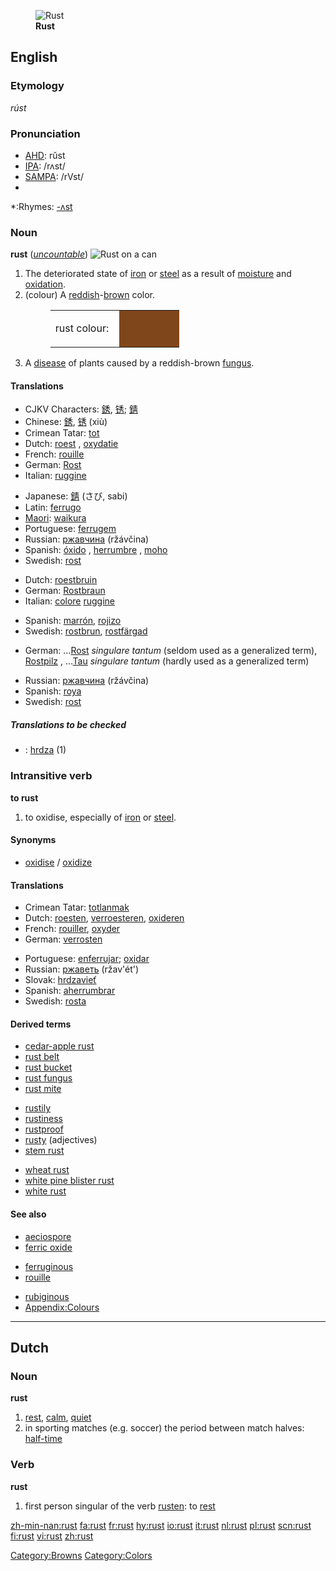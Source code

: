 {{wikipedia}}
[[Image:2006-01-14 Rust and dirt.jpg|thumb|right|'''Rust''']]
==English==

===Etymology===
{{OE.}} ''rúst''

===Pronunciation===
*[[w:AHD|AHD]]: rŭst
*[[w:IPA|IPA]]: /rʌst/
*[[w:SAMPA|SAMPA]]: /rVst/
*{{audio|en-us-rust.ogg|Audio (US)}}

*:Rhymes: [[Rhymes:English:-ʌst|-ʌst]]

===Noun===
'''rust''' (''[[uncountable]]'')
[[Image:Rost Dose.jpg|thumb|right|'''Rust''' on a can]]

# The deteriorated state of [[iron]] or [[steel]] as a result of [[moisture]] and [[oxidation]].
# (colour) A [[reddish]]-[[brown]] color.
#:<table><tr><td>rust colour: &nbsp;</td><td bgcolor="#80461B" width="80">&nbsp; </td></tr></table>
# A [[disease]] of plants caused by a reddish-brown [[fungus]].

====Translations====
{{trans-top|result of oxidation}}
*CJKV Characters: [[銹]], [[锈]]; [[錆]]
*Chinese: [[銹]], [[锈]] (xiù)
*Crimean Tatar: [[tot]]
*Dutch: [[roest]] {{m}}, [[oxydatie]] {{f}}
*French: [[rouille]] {{f}}
*German: [[Rost]] {{m}}
*Italian: [[ruggine]] {{f}}
{{trans-mid}}
*Japanese: [[錆]] (さび, sabi)
*Latin: [[ferrugo]]
*[[Maori]]: [[waikura]]
*Portuguese: [[ferrugem]] {{f}}
*Russian: [[ржавчина]] (ržávčina) {{f}}
*Spanish: [[óxido]] {{m}}, [[herrumbre]] {{f}}, [[moho]] {{m}}
*Swedish: [[rost]] {{c}}
{{trans-bottom}}

{{trans-top|colour}}
*Dutch: [[roestbruin]] {{n}}
*German: [[Rostbraun]] {{n}}
*Italian: [[colore]] {{m}} [[ruggine]]
{{trans-mid}}
*Spanish: [[marrón]], [[rojizo]]
*Swedish: [[rostbrun]], [[rostfärgad]]
{{trans-bottom}}

{{trans-top|plant disease}}
*German: &hellip;[[Rost]] {{m}} ''singulare tantum'' (seldom used as a generalized term), [[Rostpilz]] {{m}}, &hellip;[[Tau]] {{m}} ''singulare tantum'' (hardly used as a generalized term)
{{trans-mid}}
*Russian: [[ржавчина]] (ržávčina) {{f}}
*Spanish: [[roya]] {{f}}
*Swedish: [[rost]]
{{trans-bottom}}

=====Translations to be checked=====
{{checktrans}}
<!--Remove this section once all of the translations below have been moved into the tables above.-->
*{{ttbc|Slovak}}: [[hrdza]] {{f}} (1)

===Intransitive verb===
{{rfc-trverb|Intransitive verb}}
'''to rust'''

# to oxidise, especially of [[iron]] or [[steel]].

====Synonyms====
*[[oxidise]] / [[oxidize]]

====Translations====
{{trans-top|to oxidise}}
*Crimean Tatar: [[totlanmak]]
*Dutch: [[roesten]], [[verroesteren]], [[oxideren]]
*French: [[rouiller]], [[oxyder]]
*German: [[verrosten]]
{{trans-mid}}
*Portuguese: [[enferrujar]]; [[oxidar]]
*Russian: [[ржаветь]] (ržav'ét') {{impf}}
*Slovak: [[hrdzavieť]]
*Spanish: [[aherrumbrar]]
*Swedish: [[rosta]]
{{trans-bottom}}

====Derived terms====
{{top3}}
*[[cedar-apple rust]]
*[[rust belt]]
*[[rust bucket]]
*[[rust fungus]]
*[[rust mite]]
{{mid3}}
*[[rustily]]
*[[rustiness]]
*[[rustproof]]
*[[rusty]] (adjectives)
*[[stem rust]]
{{mid3}}
*[[wheat rust]]
*[[white pine blister rust]]
*[[white rust]]
{{bottom}}

====See also====
{{top3}}
*[[aeciospore]]
*[[ferric oxide]]
{{mid3}}
*[[ferruginous]]
*[[rouille]]
{{mid3}}
*[[rubiginous]]
*[[Wiktionary_Appendix:Colours|Appendix:Colours]]
{{bottom}}

[[Category:Browns]]
[[Category:Colors]]

----

==Dutch==

===Noun===
'''rust'''

# [[rest]], [[calm]], [[quiet]]
# in sporting matches (e.g. soccer) the period between match halves: [[half-time]]

===Verb===
'''rust'''

# first person singular of the verb [[rusten]]: to [[rest]]

[[zh-min-nan:rust]]
[[fa:rust]]
[[fr:rust]]
[[hy:rust]]
[[io:rust]]
[[it:rust]]
[[nl:rust]]
[[pl:rust]]
[[scn:rust]]
[[fi:rust]]
[[vi:rust]]
[[zh:rust]]